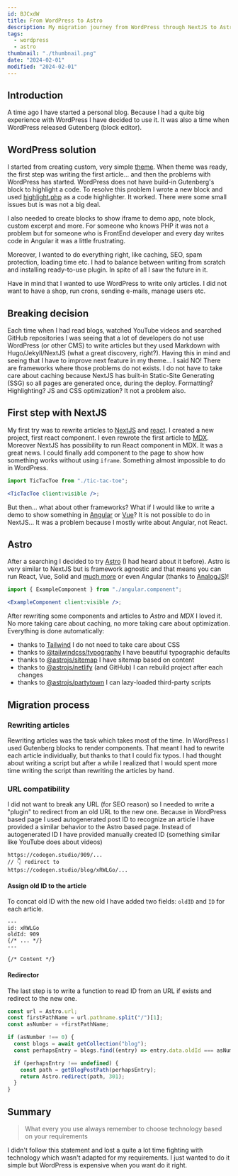 ```yaml
---
id: BJCxdW
title: From WordPress to Astro
description: My migration journey from WordPress through NextJS to Astro
tags:
  - wordpress
  - astro
thumbnail: "./thumbnail.png"
date: "2024-02-01"
modified: "2024-02-01"
---
```



## Introduction

A time ago I have started a personal blog.
Because I had a quite big experience with WordPress I have decided to use it.
It was also a time when WordPress released Gutenberg (block editor).

## WordPress solution

I started from creating custom, very simple [theme](https://github.com/cdgstudio/website/).
When theme was ready, the first step was writing the first article...
and then the problems with WordPress has started.
WordPress does not have build-in Gutenberg's block to highlight a code.
To resolve this problem I wrote a new block
and used [highlight.php](https://github.com/scrivo/highlight.php/) as a code highlighter.
It worked. There were some small issues but is was not a big deal.

I also needed to create blocks to show iframe to demo app, note block, custom excerpt and more.
For someone who knows PHP it was not a problem but for someone who is FrontEnd developer
and every day writes code in Angular it was a little frustrating.

Moreover, I wanted to do everything right, like caching, SEO, spam protection, loading time etc.
I had to balance between writing from scratch and installing ready-to-use plugin.
In spite of all I saw the future in it.

<Note type='IMPORTANT'>

Have in mind that I wanted to use WordPress to write only articles.
I did not want to have a shop, run crons, sending e-mails, manage users etc.

</Note>

## Breaking decision

Each time when I had read blogs, watched YouTube videos and searched GitHub repositories
I was seeing that a lot of developers do not use WordPress (or other CMS) to write articles
but they used Markdown with Hugo/Jekyll/NextJS (what a great discovery, right?).
Having this in mind and seeing that I have to improve next feature in my theme...
I said NO! There are frameworks where those problems do not exists.
I do not have to take care about caching because NextJS has built-in Static-Site Generating (SSG)
so all pages are generated once, during the deploy.
Formatting? Highlighting? JS and CSS optimization? It not a problem also.

## First step with NextJS

My first try was to rewrite articles to [NextJS](https://nextjs.org/) and [react](https://react.dev/).
I created a new project, first react component.
I even rewrote the first article to [MDX](https://mdxjs.com/).
Moreover NextJS has possibility to run React component in MDX. It was a great news.
I could finally add component to the page to show how something works
without using `iframe`. Something almost impossible to do in WordPress.

```jsx
import TicTacToe from "./tic-tac-toe";

<TicTacToe client:visible />;
```

<TicTacToe client:visible />

But then... what about other frameworks? What if I would like to write a demo
to show something in [Angular](https://angular.dev/) or [Vue](https://vuejs.org/)?
It is not possible to do in NextJS...
It was a problem because I mostly write about Angular, not React.

## Astro

After a searching I decided to try [Astro](https://astro.build/) (I had heard about it before).
Astro is very similar to NextJS but is framework agnostic and that means
you can run React, Vue, Solid and [much more](https://astro.build/integrations/?search=&categories%5B%5D=frameworks)
or even Angular (thanks to [AnalogJS](https://analogjs.org/docs/packages/astro-angular/overview))!

```jsx
import { ExampleComponent } from "./angular.component";

<ExampleComponent client:visible />;
```

<ExampleComponent client:visible />

After rewriting some components and articles to _Astro_ and _MDX_ I loved it.
No more taking care about caching, no more taking care about optimization.
Everything is done automatically:

- thanks to [Tailwind](https://tailwindcss.com/) I do not need to take care about CSS
- thanks to [@tailwindcss/typography](https://tailwindcss.com/docs/typography-plugin) I have beautiful typographic defaults
- thanks to [@astrojs/sitemap](https://docs.astro.build/en/guides/integrations-guide/sitemap/) I have sitemap based on content
- thanks to [@astrojs/netlify](https://docs.astro.build/en/guides/integrations-guide/netlify/) (and GitHub) I can rebuild project after each changes
- thanks to [@astrojs/partytown](https://docs.astro.build/en/guides/integrations-guide/partytown/) I can lazy-loaded third-party scripts

## Migration process

### Rewriting articles

Rewriting articles was the task which takes most of the time.
In WordPress I used Gutenberg blocks to render components.
That meant I had to rewrite each article individually, but thanks to that I could fix typos.
I had thought about writing a script but after a while
I realized that I would spent more time writing the script
than rewriting the articles by hand.

### URL compatibility

I did not want to break any URL (for SEO reason) so I needed to write a "plugin" to redirect from an old URL to the new one.
Because in WordPress based page I used autogenerated post ID to recognize an article I have provided a similar behavior
to the Astro based page. Instead of autogenerated ID I have provided manually created ID (something similar like YouTube does about videos)

```
https://codegen.studio/909/...
// 👇 redirect to
https://codegen.studio/blog/xRWLGo/...
```

#### Assign old ID to the article

To concat old ID with the new old I have added two fields: `oldID` and `ID` for each article.

```mdx
---
id: xRWLGo
oldId: 909
{/* ... */}
---

{/* Content */}
```

#### Redirector

The last step is to write a function to read ID from an URL if exists and redirect to the new one.

```ts
const url = Astro.url;
const firstPathName = url.pathname.split("/")[1];
const asNumber = +firstPathName;

if (asNumber !== 0) {
  const blogs = await getCollection("blog");
  const perhapsEntry = blogs.find((entry) => entry.data.oldId === asNumber);

  if (perhapsEntry !== undefined) {
    const path = getBlogPostPath(perhapsEntry);
    return Astro.redirect(path, 301);
  }
}
```

## Summary

> What every you use always remember to choose technology based on your requirements

I didn't follow this statement and lost a quite a lot time fighting with
technology which wasn't adapted for my requirements.
I just wanted to do it simple but WordPress is expensive when you want do it right.

